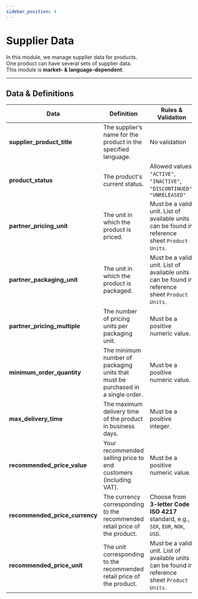 ```yaml
---
sidebar_position: 4
---
```


# Supplier Data

In this module, we manage supplier data for products.  
One product can have several sets of supplier data.  
This module is **market- & language-dependent**.

---

## Data & Definitions

| **Data**                   | **Definition**                                                                                       | **Rules & Validation** |
|----------------------------|-----------------------------------------------------------------------------------------------------|-------------------------|
| **supplier_product_title** | The supplier’s name for the product in the specified language.                                      | No validation |
| **product_status**         | The product's current status.                                                                       | Allowed values: `"ACTIVE"`, `"INACTIVE"`, `"DISCONTINUED"`, `"UNRELEASED"` |
| **partner_pricing_unit**   | The unit in which the product is priced.                                                            | Must be a valid unit. List of available units can be found in reference sheet `Product Units`. |
| **partner_packaging_unit** | The unit in which the product is packaged.                                                          | Must be a valid unit. List of available units can be found in reference sheet `Product Units`.  |
| **partner_pricing_multiple** | The number of pricing units per packaging unit.                                                   | Must be a positive numeric value. |
| **minimum_order_quantity** | The minimum number of packaging units that must be purchased in a single order.                     | Must be a positive numeric value. |
| **max_delivery_time**      | The maximum delivery time of the product in business days.                                          | Must be a positive integer. |
| **recommended_price_value**| Your recommended selling price to end customers (including VAT).                                    | Must be a positive numeric value. |
| **recommended_price_currency** | The currency corresponding to the recommended retail price of the product.                      | Choose from **3-letter Code ISO 4217** standard, e.g., `SEK`, `EUR`, `NOK`, `USD`. |
| **recommended_price_unit** | The unit corresponding to the recommended retail price of the product.                              | Must be a valid unit. List of available units can be found in reference sheet `Product Units`. |
